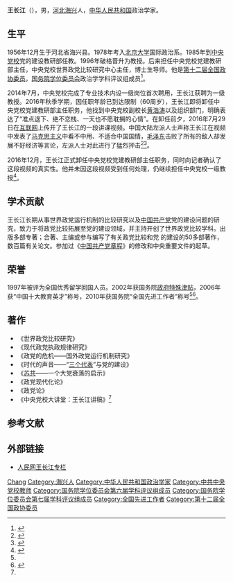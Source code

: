 {{Otheruses|other=名为王长江的其他人物|王长江}}

'''王长江'''（{{bd|1956年|12月|||CatIdx=W}}），男，[[河北省|河北]][[海兴县|海兴]]人，[[中华人民共和国|中华人民共和国]]政治学家。

== 生平 ==
1956年12月生于河北省海兴县。1978年考入[[北京大学|北京大学]]国际政治系。1985年到[[中共中央党校|中央党校]]党的建设教研部任教。1996年破格晋升为教授。后来担任中央党校党建教研部主任，中央党校世界政党比较研究中心主任，博士生导师。他是[[第十二届全国政协委员|第十二届全国政协委员]]，[[国务院学位委员会|国务院学位委员会]]政治学学科评议组成员<ref name=jianggao> {{Cite book|author=王长江|title =中央党校大讲堂：王长江讲稿|location=|publisher=中共中央党校出版社|date=2013年|pages=|ISBN =|accessdate=|url=|language=|quote =}}</ref>。

2014年7月，中央党校完成了专业技术内设一级岗位首次聘用，王长江获聘为一级教授。2016年秋季学期，因任职年龄已到达限制（60周岁），王长江即将卸任中央党校党建教研部主任职务，他找到中央党校副校长[[黄浩涛|黄浩涛]]以及组织部门，明确表达了“准点退下、绝不恋栈、一天也不愿耽搁的心情”。在卸任前夕，2016年7月29日在[[互联网|互联网]]上传开了王长江的一段讲课视频。中国大陆左派人士声称王长江在视频中发表了[[马克思主义|马克思主义]]中看不中用、不适合中国国情，[[毛泽东|毛泽东]]击败了所有的敌人却发展不好经济等言论，左派人士对此进行了猛烈抨击<ref>{{Cite web|url=http://www.globalview.cn/html/societies/info_12527.html |title = 中央党校党建部主任王长江授课内容曝光 被称典型砸锅党|author=|date=2016-07-29 |publisher = 环球视野 |language =|accessdate =|quote =|archive-date = 2016-10-11|archive-url=https://web.archive.org/web/20161011205635/http://www.globalview.cn/html/societies/info_12527.html |dead-url=no}}</ref><ref>{{Cite web|url =http://www.wyzxwk.com/e/tags/?tagid=519|title =王长江反党事件专题|author =|date =2016-08-08|publisher =乌有之乡|language =|accessdate =|quote =|archive-date =2020-01-05|archive-url =https://web.archive.org/web/20200105181947/http://www.wyzxwk.com/e/tags/?tagid=519|dead-url =no}}</ref>。

2016年12月，王长江正式卸任中央党校党建教研部主任职务，同时向记者确认了这段视频的真实性。他并未因这段视频受到任何处理，仍继续担任中央党校一级教授<ref name=xieren>{{Cite web |url = http://news.ifeng.com/a/20161219/50438673_0.shtml |title = 王长江卸任中央党校党建教研部主任 |author =|date = 2016-12-19 |publisher = 凤凰网 |language =|accessdate =|quote =|archive-date =2017-08-05 |archive-url = https://web.archive.org/web/20170805220701/http://news.ifeng.com/a/20161219/50438673_0.shtml |dead-url = no }}</ref>。

== 学术贡献 ==
王长江长期从事世界政党运行机制的比较研究以及[[中国共产党|中国共产党]]党的建设问题的研究，致力于将政党比较拓展至党的建设领域，并主持开创了世界政党比较学科。出版多部专著；合著、主编或参与编写了有关政党比较和党 的建设的50多部著作，数百篇有关论文。参加过《[[中国共产党章程|中国共产党章程]]》的修改和中央重要文件的起草。

== 荣誉 ==
1997年被评为全国优秀留学回国人员。2002年获国务院[[政府特殊津贴|政府特殊津贴]]，2006年获“中国十大教育英才”称号，2010年获国务院“全国先进工作者”称号<ref name=jianggao/><ref>{{Cite web|url =http://theory.people.com.cn/GB/68294/120979/7175750.html|title =王长江简介|author =|date =2008-04-28|publisher =中国共产党新闻网|language =|accessdate =|quote =|archive-url =https://web.archive.org/web/20120505231831/http://theory.people.com.cn/GB/68294/120979/7175750.html|archive-date =2012-05-05|dead-url =yes  }}</ref>。

== 著作 ==
*《世界政党比较研究》
*《现代政党执政规律研究》
*《政党的危机——国外政党运行机制研究》
*《时代的声音——“[[三个代表|三个代表]]”与党的建设》
*《[[苏联共产党|苏共]]——一个大党衰落的启示》
*《政党现代化论》
*《政党论》
*《中央党校大讲堂：王长江讲稿》<ref name=jianggao/>

== 参考文献 ==
{{reflist}}

== 外部链接 ==
* [http://theory.people.com.cn/GB/40764/125928/ 人民网王长江专栏] {{Wayback|url=http://theory.people.com.cn/GB/40764/125928/ |date=20160304084401 }}

{{国务院学位委员会第六届学科评议组/政治学}}
{{国务院学位委员会第七届学科评议组/政治学}}

{{Authority control}}
{{DEFAULTSORT:Wang王}}
[[Category:王姓|Chang]]
[[Category:海兴人|Category:海兴人]]
[[Category:中华人民共和国政治学家|Category:中华人民共和国政治学家]]
[[Category:中共中央党校教师|Category:中共中央党校教师]]
[[Category:国务院学位委员会第六届学科评议组成员|Category:国务院学位委员会第六届学科评议组成员]]
[[Category:国务院学位委员会第七届学科评议组成员|Category:国务院学位委员会第七届学科评议组成员]]
[[Category:全国先进工作者|Category:全国先进工作者]]
[[Category:第十二届全国政协委员|Category:第十二届全国政协委员]]